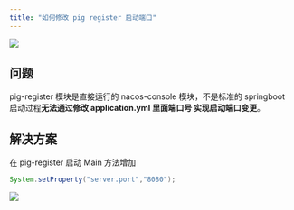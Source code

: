 ```yaml
---
title: "如何修改 pig register 启动端口"
---
```


![](https://cdn.nlark.com/yuque/0/2021/png/283679/1628472077550-ad87fde2-9cd7-41a1-8b8e-e9c3835e9dcc.png)





## 问题
pig-register 模块是直接运行的 nacos-console 模块，不是标准的 springboot 启动过程**无法通过修改 application.yml 里面端口号 实现启动端口变更**。



## 解决方案


在 pig-register 启动 Main 方法增加



```java
System.setProperty("server.port","8080");
```



![](https://cdn.nlark.com/yuque/0/2021/png/283679/1628472209911-a781d249-67f7-4713-8a10-05208ef061c6.png)

